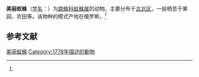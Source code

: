 {{Speciesbox
| name = 美丽蚁蛛
| status = 
| status_system = 
| image = Myrmarachne.formicaria.male.1.jpg
| image_width = 250px
| genus = Myrmarachne
| species = formicaria
| authority = (De Geer, 1778)<ref name=id14771>{{cite web| url =http://www.bioinfo.cn/db05/BjdwSpecies.php?action=view&id=14771| title =美丽蚁蛛| work =《中国动物物种编目数据库》| publisher =中国科学院微生物研究所| author =中国科学院动物研究所| accessdate =2009-04-28| deadurl =yes| archiveurl =https://web.archive.org/web/20160305065632/http://www.bioinfo.cn/db05/BjdwSpecies.php?action=view&id=14771| archivedate =2016-03-05}}</ref>
}}

'''美丽蚁蛛'''（[[学名|学名]]：{{lang|la|''Myrmarachne formicaria''}}）为[[跳蛛科|跳蛛科]][[蚁蛛属|蚁蛛属]]的动物。主要分布于[[古北界|古北区]]，一般栖息于果园、农田等。该物种的模式产地在俄罗斯。<ref name=id14771/>

== 参考文献 ==
{{reflist}}

{{Commons category|Myrmarachne formicaria}}
{{Wikispecies|Myrmarachne formicaria}}
{{Taxonbar|from=Q461019}}

[[Category:蚁蛛属|美丽蚁蛛]]
[[Category:1778年描述的動物|Category:1778年描述的動物]]


{{蜘蛛小作品}}